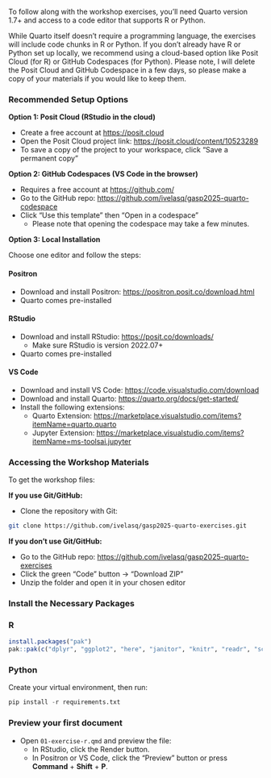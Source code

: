 To follow along with the workshop exercises, you'll need Quarto version 1.7+ and access to a code editor that supports R or Python.

While Quarto itself doesn't require a programming language, the exercises will include code chunks in R or Python. If you don’t already have R or Python set up locally, we recommend using a cloud-based option like Posit Cloud (for R) or GitHub Codespaces (for Python). Please note, I will delete the Posit Cloud and GitHub Codespace in a few days, so please make a copy of your materials if you would like to keep them.

### Recommended Setup Options

**Option 1: Posit Cloud (RStudio in the cloud)**

* Create a free account at <https://posit.cloud>
* Open the Posit Cloud project link: <https://posit.cloud/content/10523289>
* To save a copy of the project to your workspace, click "Save a permanent copy"

**Option 2: GitHub Codespaces (VS Code in the browser)**

* Requires a free account at <https://github.com/>
* Go to the GitHub repo: <https://github.com/ivelasq/gasp2025-quarto-codespace>
* Click "Use this template" then "Open in a codespace"
  * Please note that opening the codespace may take a few minutes.

**Option 3: Local Installation**

Choose one editor and follow the steps:

::: {.panel-tabset}

#### Positron

* Download and install Positron: <https://positron.posit.co/download.html>
* Quarto comes pre-installed

#### RStudio

* Download and install RStudio: <https://posit.co/downloads/>
  * Make sure RStudio is version 2022.07+
* Quarto comes pre-installed
  
#### VS Code

* Download and install VS Code: <https://code.visualstudio.com/download>
* Download and install Quarto: <https://quarto.org/docs/get-started/>
* Install the following extensions:
  * Quarto Extension: <https://marketplace.visualstudio.com/items?itemName=quarto.quarto>
  * Jupyter Extension: <https://marketplace.visualstudio.com/items?itemName=ms-toolsai.jupyter> 
:::

### Accessing the Workshop Materials

To get the workshop files:

**If you use Git/GitHub:**

* Clone the repository with Git:

```bash
git clone https://github.com/ivelasq/gasp2025-quarto-exercises.git
```

**If you don’t use Git/GitHub:**

* Go to the GitHub repo: <https://github.com/ivelasq/gasp2025-quarto-exercises>
* Click the green "Code" button → "Download ZIP"
* Unzip the folder and open it in your chosen editor

### Install the Necessary Packages

:::: {.panel-tabset}

### R

```r
install.packages("pak")
pak::pak(c("dplyr", "ggplot2", "here", "janitor", "knitr", "readr", "scales"))
```

### Python

Create your virtual environment, then run:

```python
pip install -r requirements.txt
```

:::

### Preview your first document

* Open `01-exercise-r.qmd` and preview the file:
  * In RStudio, click the Render button.
  * In Positron or VS Code, click the "Preview" button or press **Command** + **Shift** + **P**.